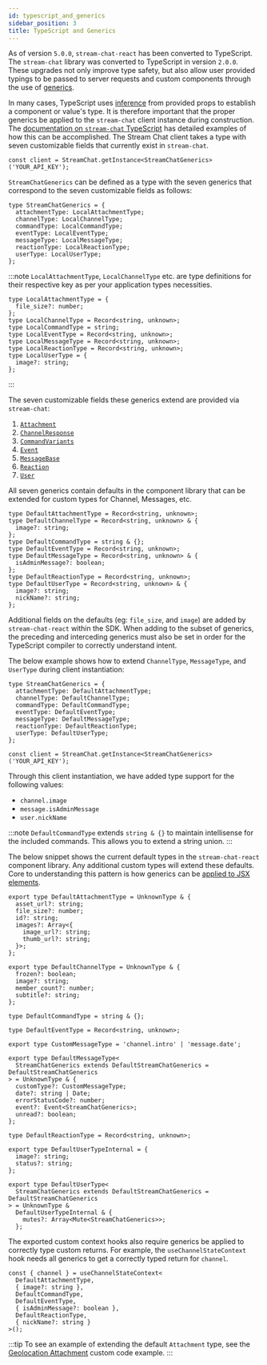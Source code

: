 ```yaml
---
id: typescript_and_generics
sidebar_position: 3
title: TypeScript and Generics
---
```


As of version `5.0.0`, `stream-chat-react` has been converted to TypeScript. The `stream-chat` library was converted to TypeScript in version `2.0.0`.
These upgrades not only improve type safety, but also allow user provided typings to be passed to server requests and custom components through
the use of [generics](https://www.typescriptlang.org/docs/handbook/2/generics.html).

In many cases, TypeScript uses [inference](https://www.typescriptlang.org/docs/handbook/type-inference.html) from provided props to establish a component or
value's type. It is therefore important that the proper generics be applied to the `stream-chat` client instance during construction. The
[documentation on `stream-chat` TypeScript](https://github.com/GetStream/stream-chat-js#typescript-v2xx) has detailed examples of how this can be accomplished.
The Stream Chat client takes a type with seven customizable fields that currently exist in `stream-chat`.

```tsx
const client = StreamChat.getInstance<StreamChatGenerics>('YOUR_API_KEY');
```

`StreamChatGenerics` can be defined as a type with the seven generics that correspond to the seven customizable fields as follows:

```tsx
type StreamChatGenerics = {
  attachmentType: LocalAttachmentType;
  channelType: LocalChannelType;
  commandType: LocalCommandType;
  eventType: LocalEventType;
  messageType: LocalMessageType;
  reactionType: LocalReactionType;
  userType: LocalUserType;
};
```

:::note
`LocalAttachmentType`, `LocalChannelType` etc. are type definitions for their respective key as per your application types necessities.

```tsx
type LocalAttachmentType = {
  file_size?: number;
};
type LocalChannelType = Record<string, unknown>;
type LocalCommandType = string;
type LocalEventType = Record<string, unknown>;
type LocalMessageType = Record<string, unknown>;
type LocalReactionType = Record<string, unknown>;
type LocalUserType = {
  image?: string;
};
```

:::

The seven customizable fields these generics extend are provided via `stream-chat`:

1. [`Attachment`](https://github.com/GetStream/stream-chat-js/blob/master/src/types.ts)
2. [`ChannelResponse`](https://github.com/GetStream/stream-chat-js/blob/master/src/types.ts)
3. [`CommandVariants`](https://github.com/GetStream/stream-chat-js/blob/master/src/types.ts)
4. [`Event`](https://github.com/GetStream/stream-chat-js/blob/master/src/types.ts)
5. [`MessageBase`](https://github.com/GetStream/stream-chat-js/blob/master/src/types.ts)
6. [`Reaction`](https://github.com/GetStream/stream-chat-js/blob/master/src/types.ts)
7. [`User`](https://github.com/GetStream/stream-chat-js/blob/master/src/types.ts)

All seven generics contain defaults in the component library that can be extended for custom types for Channel, Messages, etc.

```tsx
type DefaultAttachmentType = Record<string, unknown>;
type DefaultChannelType = Record<string, unknown> & {
  image?: string;
};
type DefaultCommandType = string & {};
type DefaultEventType = Record<string, unknown>;
type DefaultMessageType = Record<string, unknown> & {
  isAdminMessage?: boolean;
};
type DefaultReactionType = Record<string, unknown>;
type DefaultUserType = Record<string, unknown> & {
  image?: string;
  nickName?: string;
};
```

Additional fields on the defaults (eg: `file_size`, and `image`) are added by `stream-chat-react` within the SDK. When adding to the subset of generics,
the preceding and interceding generics must also be set in order for the TypeScript compiler to correctly understand intent.

The below example shows how to extend `ChannelType`, `MessageType`, and `UserType` during client instantiation:

```tsx
type StreamChatGenerics = {
  attachmentType: DefaultAttachmentType;
  channelType: DefaultChannelType;
  commandType: DefaultCommandType;
  eventType: DefaultEventType;
  messageType: DefaultMessageType;
  reactionType: DefaultReactionType;
  userType: DefaultUserType;
};
```

```tsx
const client = StreamChat.getInstance<StreamChatGenerics>('YOUR_API_KEY');
```

Through this client instantiation, we have added type support for the following values:

- `channel.image`
- `message.isAdminMessage`
- `user.nickName`

:::note
`DefaultCommandType` extends `string & {}` to maintain intellisense for the included commands. This allows you to extend a string union.
:::

The below snippet shows the current default types in the `stream-chat-react` component library. Any additional custom types
will extend these defaults. Core to understanding this pattern is how generics can be
[applied to JSX elements](https://www.typescriptlang.org/docs/handbook/release-notes/typescript-2-9.html#generic-type-arguments-in-jsx-elements).

```tsx
export type DefaultAttachmentType = UnknownType & {
  asset_url?: string;
  file_size?: number;
  id?: string;
  images?: Array<{
    image_url?: string;
    thumb_url?: string;
  }>;
};

export type DefaultChannelType = UnknownType & {
  frozen?: boolean;
  image?: string;
  member_count?: number;
  subtitle?: string;
};

type DefaultCommandType = string & {};

type DefaultEventType = Record<string, unknown>;

export type CustomMessageType = 'channel.intro' | 'message.date';

export type DefaultMessageType<
  StreamChatGenerics extends DefaultStreamChatGenerics = DefaultStreamChatGenerics
> = UnknownType & {
  customType?: CustomMessageType;
  date?: string | Date;
  errorStatusCode?: number;
  event?: Event<StreamChatGenerics>;
  unread?: boolean;
};

type DefaultReactionType = Record<string, unknown>;

export type DefaultUserTypeInternal = {
  image?: string;
  status?: string;
};

export type DefaultUserType<
  StreamChatGenerics extends DefaultStreamChatGenerics = DefaultStreamChatGenerics
> = UnknownType &
  DefaultUserTypeInternal & {
    mutes?: Array<Mute<StreamChatGenerics>>;
  };
```

The exported custom context hooks also require generics be applied to correctly type custom returns. For example, the
`useChannelStateContext` hook needs all generics to get a correctly typed return for `channel`.

```tsx
const { channel } = useChannelStateContext<
  DefaultAttachmentType,
  { image?: string },
  DefaultCommandType,
  DefaultEventType,
  { isAdminMessage?: boolean },
  DefaultReactionType,
  { nickName?: string }
>();
```

:::tip
To see an example of extending the default `Attachment` type, see the [Geolocation Attachment](../custom-code-examples/geolocation-attachment.mdx#custom-map-attachment)
custom code example.
:::
